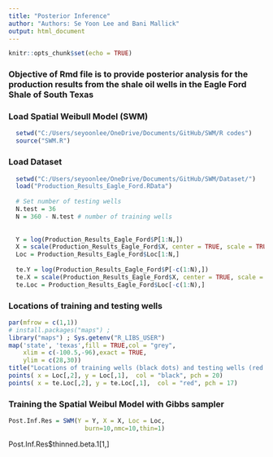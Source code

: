 ```yaml
---
title: "Posterior Inference"
author: "Authors: Se Yoon Lee and Bani Mallick"
output: html_document
---
```


```r
knitr::opts_chunk$set(echo = TRUE)
```

### Objective of Rmd file is to provide posterior analysis for the production results from the shale oil wells in the Eagle Ford Shale of South Texas


### Load Spatial Weibull Model (SWM)
```r
  setwd("C:/Users/seyoonlee/OneDrive/Documents/GitHub/SWM/R codes")
  source("SWM.R")
```

### Load Dataset
```r
  setwd("C:/Users/seyoonlee/OneDrive/Documents/GitHub/SWM/Dataset/")
  load("Production_Results_Eagle_Ford.RData")
  
  # Set number of testing wells
  N.test = 36
  N = 360 - N.test # number of training wells   
  
  
  Y = log(Production_Results_Eagle_Ford$P[1:N,])
  X = scale(Production_Results_Eagle_Ford$X, center = TRUE, scale = TRUE)[1:N,]
  Loc = Production_Results_Eagle_Ford$Loc[1:N,]
  
  te.Y = log(Production_Results_Eagle_Ford$P[-c(1:N),])
  te.X = scale(Production_Results_Eagle_Ford$X, center = TRUE, scale = TRUE)[-c(1:N),]
  te.Loc = Production_Results_Eagle_Ford$Loc[-c(1:N),]
```

### Locations of training and testing wells
```r
par(mfrow = c(1,1))
# install.packages("maps") ; 
library("maps") ; Sys.getenv("R_LIBS_USER")
map('state', 'texas',fill = TRUE,col = "grey",
    xlim = c(-100.5,-96),exact = TRUE,
    ylim = c(28,30))
title("Locations of training wells (black dots) and testing wells (red triangles).")
points( x = Loc[,2], y = Loc[,1],  col = "black", pch = 20)
points( x = te.Loc[,2], y = te.Loc[,1],  col = "red", pch = 17)
```



### Training the Spatial Weibul Model with Gibbs sampler
```r
Post.Inf.Res = SWM(Y = Y, X = X, Loc = Loc,
                     burn=10,nmc=10,thin=1)
```

Post.Inf.Res$thinned.beta.1[1,]
